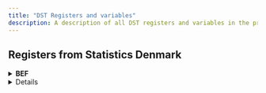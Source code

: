 ```yaml
---
title: "DST Registers and variables"
description: A description of all DST registers and variables in the projectdatabase.
---
```


## Registers from Statistics Denmark

<details>

<summary>**BEF**</summary>

PNR

</details>

<details>
